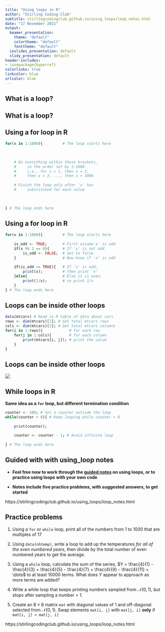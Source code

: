 ```yaml
---
title: "Using loops in R"
author: "Stirling Coding Club"
subtitle: stirlingcodingclub.github.io/using_loops/loop_notes.html
date: "17 November 2021"
output:
  beamer_presentation:
    theme: "default"
    colortheme: "default"
    fonttheme: "default"
  ioslides_presentation: default
  slidy_presentation: default
header-includes:
- \usepackage{hyperref}
colorlinks: true
linkcolor: blue
urlcolor: blue
---
```



## What is a loop?

\begin{columns}
\begin{column}{0.5\textwidth}

\textbf{A loop repeats the same set of instructions (i.e., `code') across a particular set of conditions}
\newline
\pause
Suppose you want to print the following sequence:
\newline
$1$, $\frac{1}{2}$, $3$, $\frac{1}{4}$, $\dots$, $999$,  $\frac{1}{1000}$
\newline
\pause
How would you do it in R (without a loop)?
\pause
\end{column}
\begin{column}{0.5\textwidth} 
How would you explain what you want to do (verbally)?
\pause
\newline
\begin{enumerate}
  \item For each integer from 1 to 1000
  \item If the number is odd, print it
  \item If the number is even, divide by the number then print it
  \item Stop when when finished printing
\end{enumerate}
\end{column}
\end{columns}
## What is a loop?
\begin{columns}
\begin{column}{0.5\textwidth}
\textbf{A loop repeats the same set of instructions (i.e., `code') across a particular set of conditions}
\newline

Suppose you want to print the following sequence:
\newline

$1$, $\frac{1}{2}$, $3$, $\frac{1}{4}$, $\dots$, $999$,  $\frac{1}{1000}$
\newline


How would you do it in R (without a loop)?


\end{column}
\begin{column}{0.5\textwidth} 
How would you explain what you want to do (verbally)?
\newline
\begin{itemize}
  \item For $x = 1, 2, 3, ..., 999, 1000$ 
  \begin{itemize}
  \item Check if $x$ is even
  \item If $x$ is not even, then print $x$
  \item If $x$ is even, then print $1/x$
        \end{itemize}
  \item Stop when all $x$ values have been considered
  \newline
  \newline
\end{itemize}
\end{column}
\end{columns}


## Using a for loop in R


```r
for(x in 1:1000){         # The loop starts here
    
    
    
    # Do everything within these brackets, 
    #     in the order set by 1:1000
    #     i.e., for x = 1, then x = 2, 
    #     then x = 3, ..., then x = 1000
    
    # Finish the loop only after 'x' has
    #     substituted for each value
    
    
    
} # The loop ends here
```


## Using a for loop in R


```r
for(x in 1:1000){         # The loop starts here
    
    is_odd <- TRUE;       # First assume'x' is odd
    if(x %% 2 == 0){      # If 'x' is not odd
        is_odd <- FALSE;  # Set to false
    }                     # Now know if 'x' is odd
    
    if(is_odd == TRUE){   # If 'x' is odd,
        print(x);         # then print 'x'
    }else{                # Else it is even,
        print(1/x);       # so print 1/x
    }
} # The loop ends here
```


## Loops can be inside other loops

```r
data(mtcars) # Read in R table of data about cars
rows <- dim(mtcars)[1]; # Get total mtcars rows
cols <- dim(mtcars)[2]; # Get total mtcars columns
for(i in 1:rows){            # for each row
    for(j in 1:cols){        # for each column
        print(mtcars[i, j]); # print the value
    }
}
```


## Loops can be inside other loops

![](images/nested_loops_slide.png)


## While loops in R

**Same idea as a `for` loop, but different termination condition** \newline

```r
counter <- 200; # Set a counter outside the loop
while(counter > 0){ # Keep looping while counter > 0
    
    print(counter); 
    
    counter <- counter - 1; # Avoid infinite loop
    
} # The loop ends here
```


## Guided with with using_loop notes

- **Feel free now to work through the [guided notes](https://stirlingcodingclub.github.io/using_loops/loop_notes.html) on using loops, or to practice using loops with your own code** \newline

- **Notes include five practice problems, with suggested answers, to get started** \newline \newline \newline \newline \newline \newline \newline \newline

https://stirlingcodingclub.github.io/using_loops/loop_notes.html


## Practice problems {.smaller}

1. Using a `for` or `while` loop, print all of the numbers from 1 to 1000 that are multiples of 17

2. Using `data(nhtemp)`, write a loop to add up the temperatures *for all of the even numbered years*, then divide by the total number of even numbered years to get the average.

3. Using a `while` loop, calculate the sum of the series, $Y = \frac{4}{1} - \frac{4}{3} + \frac{4}{5} - \frac{4}{7} + \frac{4}{9} - \frac{4}{11} + \dots$ to at least 10000 terms. What does $Y$ appear to approach as more terms are added?

4. Write a while loop that keeps printing numbers sampled from $\mathcal{N}(0, 1)$, but stops after sampling a number > 1.

5. Create an $8 \times 8$ matrix `mat` with diagonal values of 1 and off-diagonal selected from $\mathcal{N}(0, 1)$. Swap elements `mat[i, j]` with `mat[j, i]` **only** if `mat[i, j] < mat[j, i]`

https://stirlingcodingclub.github.io/using_loops/loop_notes.html


